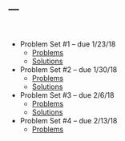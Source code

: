 ---
---

<br>

* Problem Set #1 -- due 1/23/18
    + [Problems](hw1.pdf)
    + [Solutions](hw1soln.pdf)
* Problem Set #2 -- due 1/30/18
    + [Problems](hw2.pdf)
    + [Solutions](hw2soln.pdf)
* Problem Set #3 -- due 2/6/18
    + [Problems](hw3.pdf)
    + [Solutions](hw3soln.pdf)
* Problem Set #4 -- due 2/13/18
    + [Problems](hw4.pdf)
